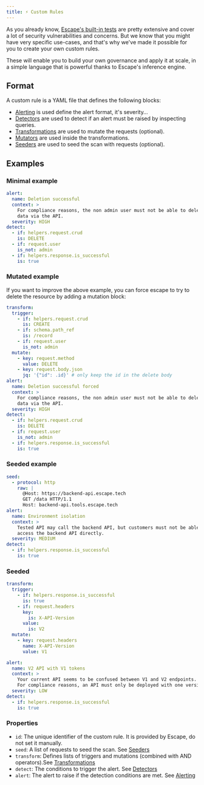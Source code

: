 ```yaml
---
title: ⚡ Custom Rules
---
```


As you already know, [Escape's built-in tests](../vulnerabilities/) are
pretty extensive and cover a lot of security vulnerabilities and concerns.
But we know that you might have very specific use-cases, and that's why
we've made it possible for you to create your own custom rules.

These will enable you to build your own governance and apply it at scale,
in a simple language that is powerful thanks to Escape's inference engine.

## Format

A custom rule is a YAML file that defines the following blocks:

- [Alerting](./Alerting) is used define the alert format, it's severity…
- [Detectors](./Detectors) are used to detect if an alert must be raised by inspecting queries.
- [Transformations](./Transformations) are used to mutate the requests (optional).
- [Mutators](./Mutators) are used inside the transformations.
- [Seeders](./Seeders) are used to seed the scan with requests (optional).

## Examples

### Minimal example

```yaml
alert:
  name: Deletion successful
  context: >
    For compliance reasons, the non admin user must not be able to delete some
    data via the API.
  severity: HIGH
detect:
  - if: helpers.request.crud
    is: DELETE
  - if: request.user
    is_not: admin
  - if: helpers.response.is_successful
    is: true
```

### Mutated example

If you want to improve the above example, you can force escape to try to
delete the resource by adding a mutation block:

```yaml
transform:
  trigger:
    - if: helpers.request.crud
      is: CREATE
    - if: schema.path_ref
      is: /record
    - if: request.user
      is_not: admin
  mutate:
    - key: request.method
      value: DELETE
    - key: request.body.json
      jq: '{"id": .id}' # only keep the id in the delete body
alert:
  name: Deletion successful forced
  context: >
    For compliance reasons, the non admin user must not be able to delete some
    data via the API.
  severity: HIGH
detect:
  - if: helpers.request.crud
    is: DELETE
  - if: request.user
    is_not: admin
  - if: helpers.response.is_successful
    is: true
```

### Seeded example

```yaml
seed:
  - protocol: http
    raw: |
      @Host: https://backend-api.escape.tech
      GET /data HTTP/1.1
      Host: backend-api.tools.escape.tech
alert:
  name: Environment isolation
  context: >
    Tested API may call the backend API, but customers must not be able to
    access the backend API directly.
  severity: MEDIUM
detect:
  - if: helpers.response.is_successful
    is: true
```

### Seeded

```yaml
transform:
  trigger:
    - if: helpers.response.is_successful
      is: true
    - if: request.headers
      key:
        is: X-API-Version
      value:
        is: V2
  mutate:
    - key: request.headers
      name: X-API-Version
      value: V1

alert:
  name: V2 API with V1 tokens
  context: >
    Your current API seems to be confused between V1 and V2 endpoints.
    For compliance reasons, an API must only be deployed with one version.
  severity: LOW
detect:
  - if: helpers.response.is_successful
    is: true
```

### Properties

- `id`: The unique identifier of the custom rule. It is provided by Escape, do not set it manually.
- `seed`: A list of requests to seed the scan. See [Seeders](./Seeders)
- `transform`: Defines lists of triggers and mutations (combined with AND operators).See [Transformations](./Transformations)
- `detect`: The conditions to trigger the alert. See [Detectors](./Detectors)
- `alert`: The alert to raise if the detection conditions are met. See [Alerting](./Alerting)
